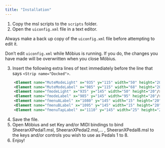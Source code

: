 ```yaml
---
title: "Installation"
---
```


1. Copy the msl scripts to the `scripts` folder.
2. Open the `uiconfig.xml` file in a text editor.
	
:::{.callout-warning}
Always make a back up copy of the `uiconfig.xml` file before attempting to edit it.

Don't edit `uiconfig.xml` while Möbius is running.  If you do, the changes you have made will be overwritten when you close Möbius.
:::	

3. Insert the following extra lines of text immediately before the line that says `<Strip name="Docked">`. 

```xml
    <Element name="MuteModeLight" x="935" y="115" width="50" height="20"/>
    <Element name="MuteModeLabel" x="985" y="115" width="68" height="20"/>
    <Element name="fmodeLight" x="935" y="145" width="50" height="20"/>
    <Element name="fmodeLabel" x="985" y="145" width="95" height="20"/>
    <Element name="fmenuALabel" x="1080" y="145" width="15" height="20"/>
    <Element name="fmenuBLabel" x="1095" y="145" width="15" height="20"/>
    <Element name="fmenuTapLabel" x="1110" y="145" width="25" height="20"/>
```

4. Save the file.
5. Open Möbius and set Key and/or MIDI bindings to bind SheeranXPedal1.msl, SheeranXPedal2.msl,... , SheeranXPedal8.msl to the keys and/or controls you wish to use as Pedals 1 to 8.
6. Enjoy! 


